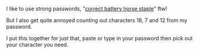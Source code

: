 I like to use strong passwords, "[correct battery horse staple]" ftw!

But I also get quite annoyed counting out characters 18, 7 and 12 from
my password.

I put this together for just that, paste or type in your password then
pick out your character you need.

[correct battery horse staple]: https://xkcd.com/936/
